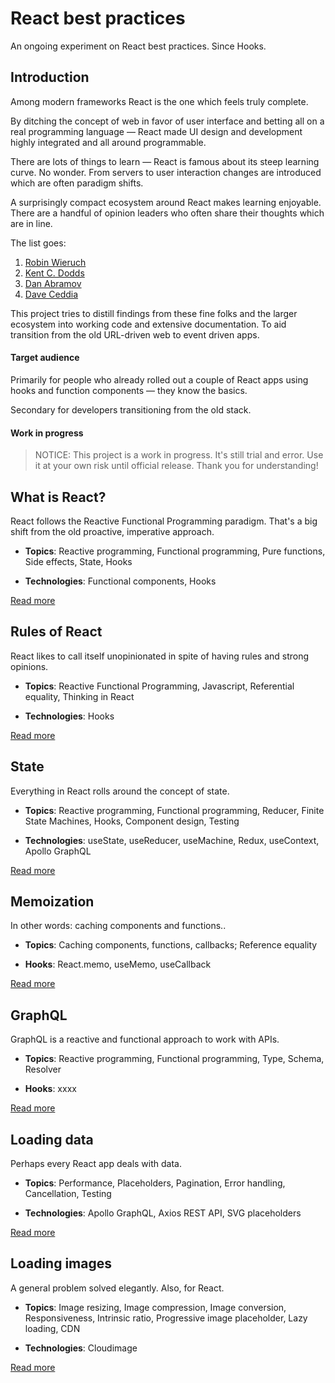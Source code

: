 

<Meta title="Home" component={Home} />

# React best practices

An ongoing experiment on React best practices. Since Hooks.

## Introduction

Among modern frameworks React is the one which feels truly complete.

By ditching the concept of web in favor of user interface and betting all on a real programming language &mdash; React made UI design and development highly integrated and all around programmable.

There are lots of things to learn &mdash; React is famous about its steep learning curve. No wonder. From servers to user interaction changes are introduced which are often paradigm shifts.

A surprisingly compact ecosystem around React makes learning enjoyable. There are a handful of opinion leaders who often share their thoughts which are in line.

The list goes:

1. [Robin Wieruch](https://www.robinwieruch.de/)
2. [Kent C. Dodds](https://kentcdodds.com/)
3. [Dan Abramov](https://overreacted.io/)
4. [Dave Ceddia](https://daveceddia.com/)

This project tries to distill findings from these fine folks and the larger ecosystem into working code and extensive documentation. To aid transition from the old URL-driven web to event driven apps.

#### Target audience

Primarily for people who already rolled out a couple of React apps using hooks and function components &mdash; they know the basics.

Secondary for developers transitioning from the old stack.

#### Work in progress

> NOTICE: This project is a work in progress. It's still trial and error. Use it at your own risk until official release. Thank you for understanding!

## What is React?

React follows the Reactive Functional Programming paradigm. That's a big shift from the old proactive, imperative approach.

- **Topics**: Reactive programming, Functional programming, Pure functions, Side effects, State, Hooks

- **Technologies**: Functional components, Hooks

[Read more](./?path=/docs/what-is-react--page)

## Rules of React

React likes to call itself unopinionated in spite of having rules and strong opinions.

- **Topics**: Reactive Functional Programming, Javascript, Referential equality, Thinking in React

- **Technologies**: Hooks

[Read more](./?path=/docs/rules-of-react--page)

## State

Everything in React rolls around the concept of state.

- **Topics**: Reactive programming, Functional programming, Reducer, Finite State Machines, Hooks, Component design, Testing

- **Technologies**: useState, useReducer, useMachine, Redux, useContext, Apollo GraphQL

[Read more](./?path=/docs/state--simple-state-with-use-state)

## Memoization

In other words: caching components and functions..

- **Topics**: Caching components, functions, callbacks; Reference equality

- **Hooks**: React.memo, useMemo, useCallback

[Read more](./?path=/docs/memoization--page)

## GraphQL

GraphQL is a reactive and functional approach to work with APIs.

- **Topics**: Reactive programming, Functional programming, Type, Schema, Resolver

- **Hooks**: xxxx

[Read more](./?path=/docs/graphql--page)

## Loading data

Perhaps every React app deals with data.

- **Topics**: Performance, Placeholders, Pagination, Error handling, Cancellation, Testing

- **Technologies**: Apollo GraphQL, Axios REST API, SVG placeholders

[Read more](./?path=/docs/loading-data--default-values-as-placeholders-loading-state)

## Loading images

A general problem solved elegantly. Also, for React.

- **Topics**: Image resizing, Image compression, Image conversion, Responsiveness, Intrinsic ratio, Progressive image placeholder, Lazy loading, CDN

- **Technologies**: Cloudimage

[Read more](./?path=/docs/loading-images--art-direction-with-cloudinary)
